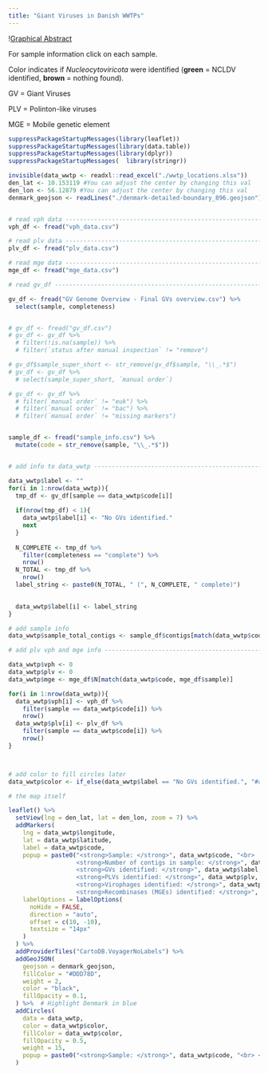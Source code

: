 ```yaml
---
title: "Giant Viruses in Danish WWTPs"
---
```


\![Graphical Abstract](graphical_abstract.png){width=90%}

For sample information click on each sample.

Color indicates if *Nucleocytoviricota* were identified (**green** = NCLDV identified, **brown** = nothing found).

GV = Giant Viruses

PLV = Polinton-like viruses

MGE = Mobile genetic element

```r
suppressPackageStartupMessages(library(leaflet))
suppressPackageStartupMessages(library(data.table))
suppressPackageStartupMessages(library(dplyr))
suppressPackageStartupMessages(  library(stringr))

invisible(data_wwtp <- readxl::read_excel("./wwtp_locations.xlsx"))
den_lat <- 10.153119 #You can adjust the center by changing this val
den_lon <- 56.12879 #You can adjust the center by changing this val
denmark_geojson <- readLines("./denmark-detailed-boundary_896.geojson") %>% paste(collapse = "")


# read vph data -----------------------------------------------------------
vph_df <- fread("vph_data.csv")

# read plv data -----------------------------------------------------------
plv_df <- fread("plv_data.csv")

# read mge data -----------------------------------------------------------
mge_df <- fread("mge_data.csv")

# read gv_df --------------------------------------------------------------

gv_df <- fread("GV Genome Overview - Final GVs overview.csv") %>% 
  select(sample, completeness)


# gv_df <- fread("gv_df.csv")
# gv_df <- gv_df %>% 
  # filter(!is.na(sample)) %>% 
  # filter(`status after manual inspection` != "remove")

# gv_df$sample_super_short <- str_remove(gv_df$sample, "\\_.*$")
# gv_df <- gv_df %>% 
  # select(sample_super_short, `manual order`)

# gv_df <- gv_df %>% 
  # filter(`manual order` != "euk") %>% 
  # filter(`manual order` != "bac") %>% 
  # filter(`manual order` != "missing markers")


sample_df <- fread("sample_info.csv") %>% 
  mutate(code = str_remove(sample, "\\_.*$"))


# add info to data_wwtp ---------------------------------------------------

data_wwtp$label <- ""
for(i in 1:nrow(data_wwtp)){
  tmp_df <- gv_df[sample == data_wwtp$code[i]]
  
  if(nrow(tmp_df) < 1){
    data_wwtp$label[i] <- "No GVs identified."
    next
  }
  
  N_COMPLETE <- tmp_df %>% 
    filter(completeness == "complete") %>% 
    nrow()
  N_TOTAL <- tmp_df %>% 
    nrow()
  label_string <- paste0(N_TOTAL, " (", N_COMPLETE, " complete)")

  
  data_wwtp$label[i] <- label_string
}

# add sample info
data_wwtp$sample_total_contigs <- sample_df$contigs[match(data_wwtp$code, sample_df$code)]

# add plv vph and mge info ------------------------------------------------------------------

data_wwtp$vph <- 0
data_wwtp$plv <- 0
data_wwtp$mge <- mge_df$N[match(data_wwtp$code, mge_df$sample)]

for(i in 1:nrow(data_wwtp)){
  data_wwtp$vph[i] <- vph_df %>% 
    filter(sample == data_wwtp$code[i]) %>% 
    nrow()
  data_wwtp$plv[i] <- plv_df %>% 
    filter(sample == data_wwtp$code[i]) %>% 
    nrow()
}



# add color to fill circles later
data_wwtp$color <- if_else(data_wwtp$label == "No GVs identified.", "#a6611a", "#018571", missing = "lala")

# the map itself

leaflet() %>%
  setView(lng = den_lat, lat = den_lon, zoom = 7) %>%
  addMarkers(
    lng = data_wwtp$longitude,
    lat = data_wwtp$latitude,
    label = data_wwtp$code,
    popup = paste0("<strong>Sample: </strong>", data_wwtp$code, "<br> 
                   <strong>Number of contigs in sample: </strong>", data_wwtp$sample_total_contigs, "<br> 
                   <strong>GVs identified: </strong>", data_wwtp$label, "<br> 
                   <strong>PLVs identified: </strong>", data_wwtp$plv, "<br>
                   <strong>Virophages identified: </strong>", data_wwtp$vph, "<br> 
                   <strong>Recombinases (MGEs) identified: </strong>", data_wwtp$mge),
    labelOptions = labelOptions(
      noHide = FALSE,
      direction = "auto",
      offset = c(10, -10),
      textsize = "14px"
    )
  ) %>%
  addProviderTiles("CartoDB.VoyagerNoLabels") %>%
  addGeoJSON(
    geojson = denmark_geojson,
    fillColor = "#DDD78D",
    weight = 2,
    color = "black",
    fillOpacity = 0.1,
  ) %>%  # Highlight Denmark in blue
  addCircles(
    data = data_wwtp,
    color = data_wwtp$color,
    fillColor = data_wwtp$color,
    fillOpacity = 0.5,
    weight = 15,
    popup = paste0("<strong>Sample: </strong>", data_wwtp$code, "<br> <strong>Number of contigs in sample: </strong>", data_wwtp$sample_total_contigs, "<br> <strong>GVs identified: </strong>", data_wwtp$label, "<br> <strong>PLVs identified: </strong>", data_wwtp$plv, "<br> <strong>Virophages identified: </strong>", data_wwtp$vph, "<br> <strong>Recombinases (MGEs) identified: </strong>", data_wwtp$mge)
  )

```
